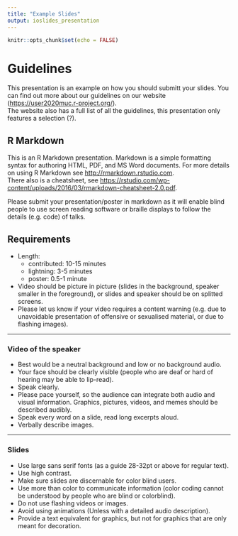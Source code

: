 ```yaml
---
title: "Example Slides"
output: ioslides_presentation
---
```


```r
knitr::opts_chunk$set(echo = FALSE)
```

# Guidelines

This presentation is an example on how you should submitt your slides. You can find out more about our guidelines on our website (<https://user2020muc.r-project.org/>).  
The website also has a full list of all the guidelines, this presentation only features a selection (?).

## R Markdown

This is an R Markdown presentation. Markdown is a simple formatting syntax for authoring HTML, PDF, and MS Word documents. For more details on using R Markdown see <http://rmarkdown.rstudio.com>.  
There also is a cheatsheet, see <https://rstudio.com/wp-content/uploads/2016/03/rmarkdown-cheatsheet-2.0.pdf>.  

Please submit your presentation/poster in markdown as it will enable blind people to use screen reading software or braille displays to follow the details (e.g. code) of talks.

## Requirements

* Length: 
  + contributed: 10-15 minutes
  + lightning: 3-5 minutes
  + poster: 0.5-1 minute
* Video should be picture in picture (slides in the background, speaker smaller in the foreground), or slides and speaker should be on splitted screens.
* Please let us know if your video requires a content warning (e.g. due to unavoidable presentation of offensive or sexualised material, or due to flashing images).

*** 

### Video of the speaker

* Best would be a neutral background and low or no background audio.
* Your face should be clearly visible (people who are deaf or hard of hearing may be able to lip-read).
* Speak clearly.
* Please pace yourself, so the audience can integrate both audio and visual information. Graphics, pictures, videos, and memes should be described audibly.
* Speak every word on a slide, read long excerpts aloud.
* Verbally describe images.

*** 

### Slides
* Use large sans serif fonts (as a guide 28-32pt or above for regular text).
* Use high contrast.
* Make sure slides are discernable for color blind users.
* Use more than color to communicate information (color coding cannot be understood by people who are blind or colorblind).
* Do not use flashing videos or images.
* Avoid using animations (Unless with a detailed audio description).
* Provide a text equivalent for graphics, but not for graphics that are only meant for decoration.
